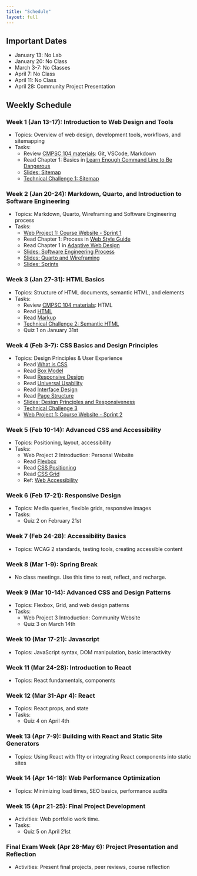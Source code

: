 ```yaml
---
title: "Schedule"
layout: full
---
```


## Important Dates

- January 13: No Lab
- January 20: No Class
- March 3-7: No Classes
- April 7: No Class
- April 11: No Class
- April 28: Community Project Presentation

## Weekly Schedule

### Week 1 (Jan 13-17): Introduction to Web Design and Tools  
- Topics: Overview of web design, development tools, workflows, and sitemapping  
- Tasks:  
  - Review [CMPSC 104 materials](https://github.com/allegheny-college-cmpsc-104-Fall-2024/classDocs/tree/main/lessons): Git, VSCode, Markdown
  - Read Chapter 1: Basics in [Learn Enough Command Line to Be Dangerous](https://www.learnenough.com/command-line-tutorial)  
  - [Slides: Sitemap](week1/index.qmd)
  - [Technical Challenge 1: Sitemap](https://classroom.github.com/a/4uWr1dqq)

### Week 2 (Jan 20-24): Markdown, Quarto, and Introduction to Software Engineering  
- Topics: Markdown, Quarto, Wireframing and Software Engineering process
- Tasks:  
  - [Web Project 1: Course Website - Sprint 1](https://classroom.github.com/a/TWfWTBaQ)
  - Read Chapter 1: Process in [Web Style Guide](https://www.webstyleguide.com/wsg3/1-process)  
  - Read Chapter 1 in [Adaptive Web Design](https://adaptivewebdesign.info/1st-edition/read/)
  - [Slides: Software Engineering Process](week2/index.qmd)
  - [Slides: Quarto and Wireframing](week2_2/index.qmd)
  - [Slides: Sprints](week2_3/index.qmd)

### Week 3 (Jan 27-31): HTML Basics  
- Topics: Structure of HTML documents, semantic HTML, and elements  
- Tasks:  
  - Review [CMPSC 104 materials](https://github.com/allegheny-college-cmpsc-104-Fall-2024/classDocs/tree/main/lessons): HTML
  - Read [HTML](https://developer.mozilla.org/en-US/docs/Web/HTML)
  - Read [Markup](https://adaptivewebdesign.info/1st-edition/read/chapter-2.html)
  - [Technical Challenge 2: Semantic HTML](https://classroom.github.com/a/32KcroMs)
  - Quiz 1 on January 31st

### Week 4 (Feb 3-7): CSS Basics and Design Principles  
- Topics: Design Principles & User Experience 
  - Read [What is CSS](https://developer.mozilla.org/en-US/docs/Learn_web_development/Core/Styling_basics/What_is_CSS)
  - Read [Box Model](https://developer.mozilla.org/en-US/docs/Learn_web_development/Core/Styling_basics/Box_model)
  - Read [Responsive Design](https://developer.mozilla.org/en-US/docs/Learn_web_development/Core/CSS_layout/Responsive_Design)
  - Read [Universal Usability](https://www.webstyleguide.com/wsg3/2-universal-usability/index.html)
  - Read [Interface Design](https://www.webstyleguide.com/wsg3/4-interface-design/index.html)
  - Read [Page Structure](https://www.webstyleguide.com/wsg3/6-page-structure/index.html)
  - [Slides: Design Principles and Responsiveness](week4/index.qmd)
  - [Technical Challenge 3](https://classroom.github.com/a/f1JC8UnX)
  - [Web Project 1: Course Website - Sprint 2](https://classroom.github.com/a/TWfWTBaQ)

### Week 5 (Feb 10-14): Advanced CSS and Accessibility 
- Topics: Positioning, layout, accessibility
- Tasks:  
  - Web Project 2 Introduction: Personal Website 
  - Read [Flexbox](https://developer.mozilla.org/en-US/docs/Learn_web_development/Core/CSS_layout/Flexbox)
  - Read [CSS Positioning](https://developer.mozilla.org/en-US/docs/Web/CSS/position)
  - Read [CSS Grid](https://developer.mozilla.org/en-US/docs/Learn_web_development/Core/CSS_layout/Grids)
  - Ref: [Web Accessibility](https://developer.mozilla.org/en-US/docs/Learn_web_development/Core/Accessibility)

### Week 6 (Feb 17-21): Responsive Design  
- Topics: Media queries, flexible grids, responsive images 
- Tasks:  
  - Quiz 2 on February 21st 

### Week 7 (Feb 24-28): Accessibility Basics  
- Topics: WCAG 2 standards, testing tools, creating accessible content  

### Week 8 (Mar 1-9): Spring Break
- No class meetings. Use this time to rest, reflect, and recharge.

### Week 9 (Mar 10-14): Advanced CSS and Design Patterns   
- Topics: Flexbox, Grid, and web design patterns  
- Tasks:  
  - Web Project 3 Introduction: Community Website 
  - Quiz 3 on March 14th 

### Week 10 (Mar 17-21): Javascript  
- Topics: JavaScript syntax, DOM manipulation, basic interactivity  

### Week 11 (Mar 24-28): Introduction to React 
- Topics: React fundamentals, components   

### Week 12 (Mar 31-Apr 4): React  
- Topics: React props, and state  
- Tasks:  
  - Quiz 4 on April 4th

### Week 13 (Apr 7-9): Building with React and Static Site Generators  
- Topics: Using React with 11ty or integrating React components into static sites  

### Week 14 (Apr 14-18): Web Performance Optimization  
- Topics: Minimizing load times, SEO basics, performance audits  

### Week 15 (Apr 21-25): Final Project Development  
- Activities: Web portfolio work time.
- Tasks:  
  - Quiz 5 on April 21st

### Final Exam Week (Apr 28-May 6): Project Presentation and Reflection  
- Activities: Present final projects, peer reviews, course reflection
